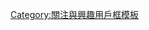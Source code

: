 {{Userbox
  |border-c=white
  |border-s=1
  |id-c=green
  |id-s=12
  |id-fc=
  |info-c=#035f94
  |info-s=9
  |info-fc=red
  |id=<span style="color: white;">嶼巴</span>
  |info=這個用戶喜歡'''[[新大嶼山巴士|<span style="color:red #;">新大嶼山巴士</span>]]'''。
}}
<includeonly>[[Category:喜歡新大嶼山巴士的維基人|{{BASEPAGENAME}}]]</includeonly><noinclude>
[[Category:關注與興趣用戶框模板]]
</noinclude>